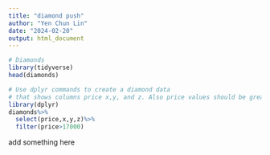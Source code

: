 ```yaml
---
title: "diamond push"
author: "Yen Chun Lin"
date: "2024-02-20"
output: html_document
---
```


```r
# Diamonds
library(tidyverse)
head(diamonds)

# Use dplyr commands to create a diamond data 
# that shows columns price x,y, and z. Also price values should be greater than 17000.
library(dplyr)
diamonds%>%
  select(price,x,y,z)%>%
  filter(price>17000)
```

add something here

